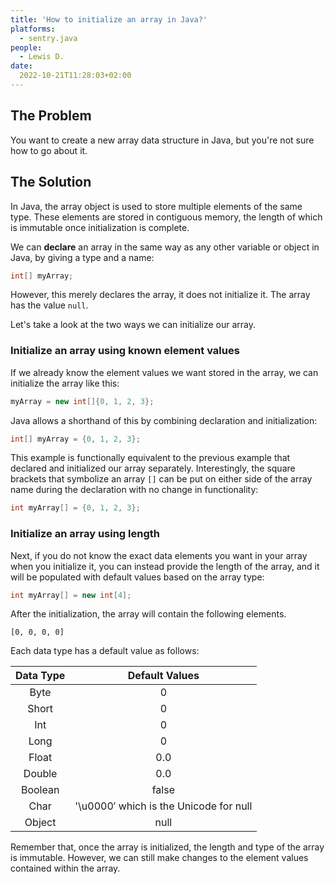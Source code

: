 ```yaml
---
title: 'How to initialize an array in Java?'
platforms: 
  - sentry.java
people: 
  - Lewis D.
date:
  2022-10-21T11:28:03+02:00
---
```


## The Problem

You want to create a new array data structure in Java, but you're not sure how to go about it.

## The Solution

In Java, the array object is used to store multiple elements of the same type. These elements are stored in contiguous memory, the length of which is immutable once initialization is complete.

We can **declare** an array in the same way as any other variable or object in Java, by giving a type and a name:

```java
int[] myArray;
```

However, this merely declares the array, it does not initialize it. The array has the value `null`.

Let's take a look at the two ways we can initialize our array.

### Initialize an array using known element values

If we already know the element values we want stored in the array, we can initialize the array like this:

```java
myArray = new int[]{0, 1, 2, 3};
```

Java allows a shorthand of this by combining declaration and initialization: 

```java
int[] myArray = {0, 1, 2, 3};
```

This example is functionally equivalent to the previous example that declared and initialized our array separately. Interestingly, the square brackets that symbolize an array `[]` can be put on either side of the array name during the declaration with no change in functionality:

```java
int myArray[] = {0, 1, 2, 3};
```

### Initialize an array using length

Next, if you do not know the exact data elements you want in your array when you initialize it, you can instead provide the length of the array, and it will be populated with default values based on the array type:

```java
int myArray[] = new int[4];
```

After the initialization, the array will contain the following elements.

```
[0, 0, 0, 0]
```
Each data type has a default value as follows:

| Data Type |  Default Values |
|:---------:|:---------------:|
|    Byte   |        0        |
|   Short   |        0        |
|    Int    |        0        |
|    Long   |        0        |
|   Float   |       0.0       |
|   Double  |       0.0       |
|  Boolean  |      false      |
|    Char   | '\u0000′ which is the Unicode for null|
|  Object   |       null      |


Remember that, once the array is initialized, the length and type of the array is immutable. However, we can still make changes to the element values contained within the array.
